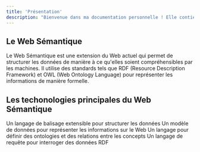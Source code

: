 ```yaml
---
title: 'Présentation'
description: "Bienvenue dans ma documentation personnelle ! Elle contient des informations sur mes développements personnels, mes projets et mes outils préférés."
---
```


## Le Web Sémantique

Le Web Sémantique est une extension du Web actuel qui permet de structurer les données de manière à ce qu'elles soient compréhensibles par les machines. Il utilise des standards tels que RDF (Resource Description Framework) et OWL (Web Ontology Language) pour représenter les informations de manière formelle.

## Les techonologies principales du Web Sémantique

<CardGroup cols={2}>
  <Card title="XML" icon="file-code" href="https://wikipedia.org/wiki/XML">
    Un langage de balisage extensible pour structurer les données
  </Card>
  <Card title="RDF" icon="file-code" href="https://wikipedia.org/wiki/Resource_Description_Framework">
    Un modèle de données pour représenter les informations sur le Web
  </Card>
  <Card title="OWL" icon="file-code" href="https://wikipedia.org/wiki/Web_Ontology_Language">
    Un langage pour définir des ontologies et des relations entre les concepts
  </Card>
  <Card title="SPARQL" icon="file-code" href="https://wikipedia.org/wiki/SPARQL">
    Un langage de requête pour interroger des données RDF
  </Card>
</CardGroup>